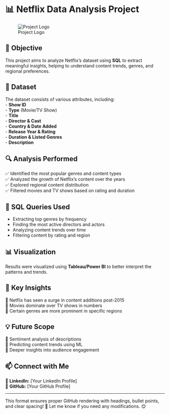 # 📊 Netflix Data Analysis Project  

![Project Logo](logo.png)  

## 🎯 Objective  
This project aims to analyze Netflix's dataset using **SQL** to extract meaningful insights, helping to understand content trends, genres, and regional preferences.  

## 📂 Dataset  
The dataset consists of various attributes, including:  
- **Show ID**  
- **Type** (Movie/TV Show)  
- **Title**  
- **Director & Cast**  
- **Country & Date Added**  
- **Release Year & Rating**  
- **Duration & Listed Genres**  
- **Description**  

## 🔍 Analysis Performed  
✅ Identified the most popular genres and content types  
✅ Analyzed the growth of Netflix’s content over the years  
✅ Explored regional content distribution  
✅ Filtered movies and TV shows based on rating and duration  

## 📌 SQL Queries Used  
- Extracting top genres by frequency  
- Finding the most active directors and actors  
- Analyzing content trends over time  
- Filtering content by rating and region  

## 📊 Visualization  
Results were visualized using **Tableau/Power BI** to better interpret the patterns and trends.  

## 🚀 Key Insights  
📌 Netflix has seen a surge in content additions post-2015  
📌 Movies dominate over TV shows in numbers  
📌 Certain genres are more prominent in specific regions  

## 💡 Future Scope  
🔹 Sentiment analysis of descriptions  
🔹 Predicting content trends using ML  
🔹 Deeper insights into audience engagement  

## 📫 Connect with Me  
📍 **LinkedIn:** [Your LinkedIn Profile]  
📍 **GitHub:** [Your GitHub Profile]  

---

This format ensures proper GitHub rendering with headings, bullet points, and clear spacing! 🚀 Let me know if you need any modifications. 😊  
